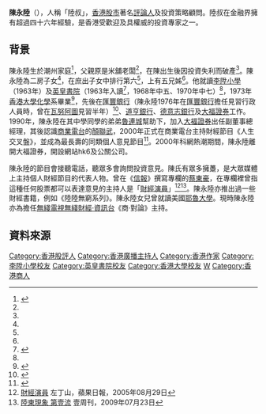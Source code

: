 {{POV |time=2008-01-05T03:56:23+00:00 }}

'''陳永陸'''（{{bd|1952年|7月19日|catIdx=C陳}}），人稱「陸叔」，[[香港|香港]][[股市|股市]]著名[[評論人|評論人]]及投資策略顧問。陸叔在金融界擁有超過四十六年經驗，是香港受歡迎及具權威的投資專家之一。

== 背景 ==
陳永陸生於潮州家庭<ref name="以平常心對待起落的六叔">{{cite web |url=http://www.thevoice.org.hk/v0398/p8.pdf |title=以平常心對待起落的六叔 |last= |first= |date=2010-10-15 |website= |publisher=松柏之聲 |access-date=2021-09-28 |quote= |archive-date=2021-09-28 |archive-url=https://web.archive.org/web/20210928142825/http://www.thevoice.org.hk/v0398/p8.pdf |dead-url=no }}</ref>，父親原是米舖老闆<ref name="以平常心對待起落的六叔" />，在陳出生後因投資失利而破產<ref name="以平常心對待起落的六叔" />。陳永陸為二房子女<ref name="以平常心對待起落的六叔" />，在庶出子女中排行第六<ref name="以平常心對待起落的六叔" />，上有五兄姊<ref name="以平常心對待起落的六叔" />。他就讀[[李陞小學|李陞小學]]（1963年）及[[英皇書院|英皇書院]]（1963年入讀<ref>{{cite news |title=小學升中考試揭曉 |url=https://mmis.hkpl.gov.hk/coverpage/-/coverpage/view?_coverpage_WAR_mmisportalportlet_hsf=%E7%95%A2%E6%A5%AD%E5%85%B8%E7%A6%AE&p_r_p_-1078056564_c=QF757YsWv5%2FH7zGe%2FKF%2BFIFdJu7Hy5hO&_coverpage_WAR_mmisportalportlet_o=647&_coverpage_WAR_mmisportalportlet_actual_q=%28%20verbatim_dc.collection%3A%28%22Old%5C%20HK%5C%20Newspapers%22%29%20%29%20AND+%28%20%28%20allTermsMandatory%3A%28true%29%20OR+all_dc.title%3A%28%E7%95%A2%E6%A5%AD%E5%85%B8%E7%A6%AE%29%20OR+all_dc.creator%3A%28%E7%95%A2%E6%A5%AD%E5%85%B8%E7%A6%AE%29%20OR+all_dc.contributor%3A%28%E7%95%A2%E6%A5%AD%E5%85%B8%E7%A6%AE%29%20OR+all_dc.subject%3A%28%E7%95%A2%E6%A5%AD%E5%85%B8%E7%A6%AE%29%20OR+fulltext%3A%28%E7%95%A2%E6%A5%AD%E5%85%B8%E7%A6%AE%29%20OR+all_dc.description%3A%28%E7%95%A2%E6%A5%AD%E5%85%B8%E7%A6%AE%29%20%29%20%29&_coverpage_WAR_mmisportalportlet_sort_field=dc.publicationdate_bsort&_coverpage_WAR_mmisportalportlet_sort_order=desc&_coverpage_WAR_mmisportalportlet_filter=dc.publicationdate_dt%3A%5B1960-01-01T00%3A00%3A00Z+TO+1969-12-31T15%3A59%3A59Z%5D |page=26 |language= |publisher=華僑日報 | date=1963-07-15 |accessdate=2022-04-07 |quote= }}</ref>，1968年中五、1970年中七）<ref name="以平常心對待起落的六叔" />，1973年[[香港大學|香港大學]][[化學|化學]]系畢業<ref>{{cite web |author1=陳永陸 |title=科學為我開的一扇窗 |url=https://eastweek.my-magazine.me/main/85452 |publisher=東周刊 |accessdate=2019-03-02 |archive-date=2021-01-23 |archive-url=https://web.archive.org/web/20210123172553/https://eastweek.my-magazine.me/main/85452 |dead-url=no }}</ref>，先後在[[匯豐銀行|匯豐銀行]]（陳永陸1976年在[[匯豐銀行|匯豐銀行]]擔任見習行政人員時，曾在[[瓦努阿圖|瓦努阿圖]]見習半年）<ref>{{cite video  |date=2014年1月2日  |title=世界零距離－那些年的陸叔(一)  |url=http://news.tvb.com/programmes/bigbigworld/52c566576db28c462c000000  |publisher=[[無綫電視新聞部|無綫新聞]]  |location=[[香港|香港]]  |accessdate=2014年2月5日  |time=00:21  |archive-date=2019年8月22日  |archive-url=https://web.archive.org/web/20190822110246/http://news.tvb.com/programmes/bigbigworld/52c566576db28c462c000000  |dead-url=no  }}</ref>、[[道亨銀行|道亨銀行]]、[[德意志銀行|德意志銀行]]及[[大福證券|大福證券]]工作。1990年，陳永陸在其中學同學的弟弟[[魯連城|魯連城]]幫助下，加入[[大福證券|大福證券]]出任副董事總經理，其後認識[[商業電台|商業電台]]的[[顏聯武|顏聯武]]，2000年正式在商業電台主持財經節目《人生交叉盤》，並成為最長壽的同類個人意見節目<ref>{{cite web |author1=陳永陸 |title=人生交叉盤邁向二十年 |url=https://eastweek.my-magazine.me/main/87277 |publisher=東周刊 |accessdate=2019-05-12 |archive-date=2020-12-05 |archive-url=https://web.archive.org/web/20201205181838/https://eastweek.my-magazine.me/main/87277 |dead-url=no }}</ref>。2000年科網熱潮期間，陳永陸離開大福證券，開設網站hk6及公關公司。

陳永陸的節目會接聽電話，聽眾多會詢問投資意見。陳氏有眾多擁躉，是大眾媒體上主持個人財經節目的代表人物。曾在《[[信報|信報]]》撰寫專欄的[[蔡東豪|蔡東豪]]，在專欄裡曾指這種任何股票都可以表達意見的主持人是「[[財經演員|財經演員]]」<ref>[http://hk.apple.nextmedia.com/template/apple_sub/art_main.php?iss_id=20050829&sec_id=12187389&art_id=5176042 財經演員] 左丁山，蘋果日報，2005年08月29日 </ref><ref>[http://hk.next.nextmedia.com/template/next/art_main.php?iss_id=1011&sec_id=1000848&art_id=13016551 陸東現象 第壹流] {{Wayback|url=http://hk.next.nextmedia.com/template/next/art_main.php?iss_id=1011&sec_id=1000848&art_id=13016551 |date=20090928234508 }} 壹周刊，2009年07月23日</ref>。陳永陸亦推出過一些財經書籍，例如《陸陸無窮系列》。陳永陸女兒曾就讀美國[[耶魯大學|耶魯大學]]。現時陳永陸亦為擔任[[無綫電視|無綫電視]][[無綫財經·資訊台|無綫財經·資訊台]]《商·對論》主持。

==資料來源==
{{reflist}}

{{商業電台唱片騎師}}   
[[Category:香港股評人|Category:香港股評人]]
[[Category:香港廣播主持人|Category:香港廣播主持人]]   
[[Category:香港作家|Category:香港作家]]  
[[Category:李陞小學校友|Category:李陞小學校友]]
[[Category:英皇書院校友|Category:英皇書院校友]]
[[Category:香港大學校友|Category:香港大學校友]]   
[[Category:陳姓|W]]
[[Category:香港商人|Category:香港商人]]